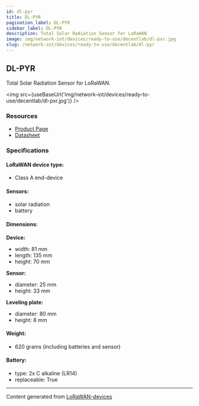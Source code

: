 ```yaml
---
id: dl-pyr
title: DL-PYR
pagination_label: DL-PYR
sidebar_label: DL-PYR
description: Total Solar Radiation Sensor for LoRaWAN
image: img/network-iot/devices/ready-to-use/decentlab/dl-pxr.jpg
slug: /network-iot/devices/ready-to-use/decentlab/dl-pyr
---
```



## DL-PYR

Total Solar Radiation Sensor for LoRaWAN.

<img src={useBaseUrl('img/network-iot/devices/ready-to-use/decentlab/dl-pxr.jpg')} />

### Resources

- [Product Page](https://www.decentlab.com/products/total-solar-radiation-sensor-for-lorawan)
- [Datasheet](https://cdn.decentlab.com/download/datasheets/Decentlab-DL-PYR-datasheet.pdf)

### Specifications

#### LoRaWAN device type:

- Class A end-device

#### Sensors:

- solar radiation
- battery

#### Dimensions:

**Device:**

- width: 81 mm
- length: 135 mm
- height: 70 mm

**Sensor:**

- diameter: 25 mm
- height: 33 mm

**Leveling plate:**

- diameter: 80 mm
- height: 8 mm

#### Weight:

- 620 grams (including batteries and sensor)

#### Battery:

- type: 2x C alkaline (LR14)
- replaceable: True

---

Content generated from [LoRaWAN-devices](https://github.com/TheThingsNetwork/lorawan-devices)
